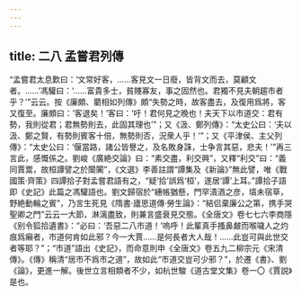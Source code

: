```yaml
---
---
---
```

title: 二八 孟嘗君列傳
---




“孟嘗君太息歎曰：‘文常好客，……客見文一日廢，皆背文而去，莫顧文者。……’馮驩曰：‘……富貴多士，貧賤寡友，事之固然也。君獨不見夫朝趨市者乎？’”云云。按《廉頗、藺相如列傳》頗“失勢之時，故客盡去，及復用爲將，客又復至。廉頗曰：‘客退矣！’客曰：‘吁！君何見之晚也！夫天下以市道交：君有勢，我則從君；君無勢則去，此固其理也’”；又《汲、鄭列傳》：“太史公曰：‘夫以汲、鄭之賢，有勢則賓客十倍，無勢則否，況衆人乎！’”；又《平津侯、主父列傳》：“太史公曰：‘偃當路，諸公皆譽之，及名敗身誅，士争言其惡，悲夫！’”再三言此，感慨係之。劉峻《廣絶交論》曰：“素交盡，利交興”，又釋“利交”曰：“義同賈鬻，故桓譚譬之於闤闠”，《文選》李善註謂“譚集及《新論》”無此譬，唯《戰國策·齊策》四譚拾子對孟嘗君語有之，“疑‘拾’誤爲‘桓’，遂居‘譚’上耳。”譚拾子語即《史記》此篇之馮驩語也。劉文歸宿於“繐帳猶懸，門罕漬酒之彦，墳未宿草，野絶動輪之賓”，乃言生死見《隋書·廬思道傳·勞生論》：“結侣棄廉公之第，携手哭聖卿之門”云云一大節，淋漓盡致，則兼言盛衰見交態。《全唐文》卷七七六李商隱《别令狐拾遺書》：“必曰：‘吾惡二八市道！’嗚呼！此輩真手搔鼻皻而喉噦人之灼痕爲癩者，市道何肯如此邪？今一大賈……是何長者大人哉！……此豈可與此世交者等耶？”；“市道”語出《史記》，而命意則申《全唐文》卷五九二柳宗元《宋清傳》。《傳》稱清“居市不爲市之道”，故如此“市道交豈可少邪？”，於遷《書》、劉《論》，更進一解。後世立言相類者不少，如杭世駿《道古堂文集》卷一〇《賈説》是也。